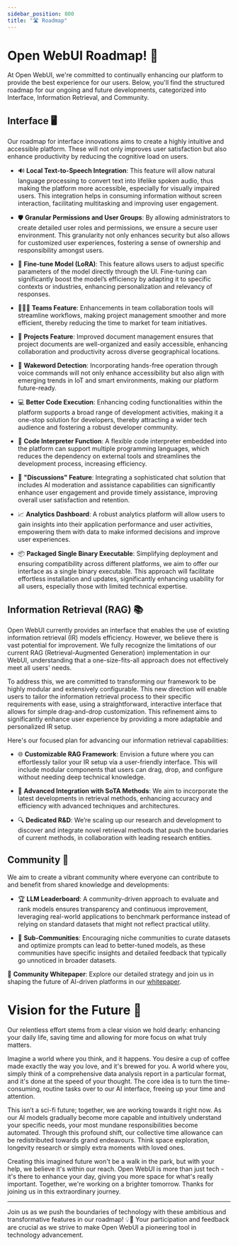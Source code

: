 ```yaml
---
sidebar_position: 800
title: "🛣️ Roadmap"
---
```



<TopBanners />

# Open WebUI Roadmap! 🌟

At Open WebUI, we're committed to continually enhancing our platform to provide the best experience for our users. Below, you'll find the structured roadmap for our ongoing and future developments, categorized into Interface, Information Retrieval, and Community.

## Interface 🖥️

Our roadmap for interface innovations aims to create a highly intuitive and accessible platform. These will not only improves user satisfaction but also enhance productivity by reducing the cognitive load on users.

- 🔊 **Local Text-to-Speech Integration**: This feature will allow natural language processing to convert text into lifelike spoken audio, thus making the platform more accessible, especially for visually impaired users. This integration helps in consuming information without screen interaction, facilitating multitasking and improving user engagement.

- 🛡️ **Granular Permissions and User Groups**: By allowing administrators to create detailed user roles and permissions, we ensure a secure user environment. This granularity not only enhances security but also allows for customized user experiences, fostering a sense of ownership and responsibility amongst users.

- 🔧 **Fine-tune Model (LoRA)**: This feature allows users to adjust specific parameters of the model directly through the UI. Fine-tuning can significantly boost the model’s efficiency by adapting it to specific contexts or industries, enhancing personalization and relevancy of responses.

- 🧑‍🤝‍🧑 **Teams Feature**: Enhancements in team collaboration tools will streamline workflows, making project management smoother and more efficient, thereby reducing the time to market for team initiatives.

- 📁 **Projects Feature**: Improved document management ensures that project documents are well-organized and easily accessible, enhancing collaboration and productivity across diverse geographical locations.

- 📣 **Wakeword Detection**: Incorporating hands-free operation through voice commands will not only enhance accessibility but also align with emerging trends in IoT and smart environments, making our platform future-ready.

- 💻 **Better Code Execution**: Enhancing coding functionalities within the platform supports a broad range of development activities, making it a one-stop solution for developers, thereby attracting a wider tech audience and fostering a robust developer community.

- 🤖 **Code Interpreter Function**: A flexible code interpreter embedded into the platform can support multiple programming languages, which reduces the dependency on external tools and streamlines the development process, increasing efficiency.

- 💬 **"Discussions" Feature**: Integrating a sophisticated chat solution that includes AI moderation and assistance capabilities can significantly enhance user engagement and provide timely assistance, improving overall user satisfaction and retention.

- 📈 **Analytics Dashboard**: A robust analytics platform will allow users to gain insights into their application performance and user activities, empowering them with data to make informed decisions and improve user experiences.

- 📦 **Packaged Single Binary Executable**: Simplifying deployment and ensuring compatibility across different platforms, we aim to offer our interface as a single binary executable. This approach will facilitate effortless installation and updates, significantly enhancing usability for all users, especially those with limited technical expertise.

## Information Retrieval (RAG) 📚

Open WebUI currently provides an interface that enables the use of existing information retrieval (IR) models efficiency. However, we believe there is vast potential for improvement. We fully recognize the limitations of our current RAG (Retrieval-Augmented Generation) implementation in our WebUI, understanding that a one-size-fits-all approach does not effectively meet all users' needs. 

To address this, we are committed to transforming our framework to be highly modular and extensively configurable. This new direction will enable users to tailor the information retrieval process to their specific requirements with ease, using a straightforward, interactive interface that allows for simple drag-and-drop customization. This refinement aims to significantly enhance user experience by providing a more adaptable and personalized IR setup.

Here's our focused plan for advancing our information retrieval capabilities:

- 🌐 **Customizable RAG Framework**: Envision a future where you can effortlessly tailor your IR setup via a user-friendly interface. This will include modular components that users can drag, drop, and configure without needing deep technical knowledge.

- 🔄 **Advanced Integration with SoTA Methods**: We aim to incorporate the latest developments in retrieval methods, enhancing accuracy and efficiency with advanced techniques and architectures.

- 🔍 **Dedicated R&D**: We’re scaling up our research and development to discover and integrate novel retrieval methods that push the boundaries of current methods, in collaboration with leading research entities.

## Community 🤝

We aim to create a vibrant community where everyone can contribute to and benefit from shared knowledge and developments:

- 🏆 **LLM Leaderboard**: A community-driven approach to evaluate and rank models ensures transparency and continuous improvement, leveraging real-world applications to benchmark performance instead of relying on standard datasets that might not reflect practical utility.

- 👥 **Sub-Communities**: Encouraging niche communities to curate datasets and optimize prompts can lead to better-tuned models, as these communities have specific insights and detailed feedback that typically go unnoticed in broader datasets.

🔗 **Community Whitepaper**: Explore our detailed strategy and join us in shaping the future of AI-driven platforms in our [whitepaper](https://openwebui.com/assets/files/whitepaper.pdf).


# Vision for the Future 🔭

Our relentless effort stems from a clear vision we hold dearly: enhancing your daily life, saving time and allowing for more focus on what truly matters. 

Imagine a world where you think, and it happens. You desire a cup of coffee made exactly the way you love, and it's brewed for you. A world where you, simply think of a comprehensive data analysis report in a particular format, and it's done at the speed of your thought. The core idea is to turn the time-consuming, routine tasks over to our AI interface, freeing up your time and attention.

This isn’t a sci-fi future; together, we are working towards it right now. As our AI models gradually become more capable and intuitively understand your specific needs, your most mundane responsibilities become automated. Through this profound shift, our collective time allowance can be redistributed towards grand endeavours. Think space exploration, longevity research or simply extra moments with loved ones. 

Creating this imagined future won't be a walk in the park, but with your help, we believe it's within our reach. Open WebUI is more than just tech - it's there to enhance your day, giving you more space for what's really important. Together, we're working on a brighter tomorrow. Thanks for joining us in this extraordinary journey.

---

Join us as we push the boundaries of technology with these ambitious and transformative features in our roadmap! 💡🚀 Your participation and feedback are crucial as we strive to make Open WebUI a pioneering tool in technology advancement.
